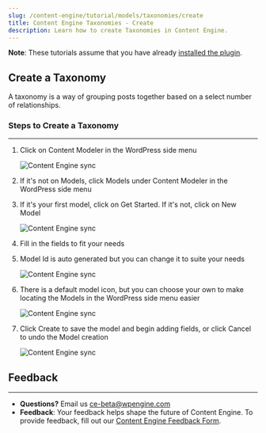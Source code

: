 ```yaml
---
slug: /content-engine/tutorial/models/taxonomies/create
title: Content Engine Taxonomies - Create
description: Learn how to create Taxonomies in Content Engine.
---
```


**Note**: These tutorials assume that you have already [installed the plugin](../../introduction.mdx).

## Create a Taxonomy

A taxonomy is a way of grouping posts together based on a select number of relationships.

### Steps to Create a Taxonomy
---

1. Click on Content Modeler in the WordPress side menu

    ![Content Engine sync](../../images/acm-sidebar.png)

1. If it's not on Models, click Models under Content Modeler in the WordPress side menu

1. If it's your first model, click on Get Started. If it's not, click on New Model

    ![Content Engine sync](../../images/Screen_Shot_2021-09-01_at_12.01.53_PM.png)

1. Fill in the fields to fit your needs

1. Model Id is auto generated but you can change it to suite your needs

    ![Content Engine sync](../../images/Screen_Shot_2021-09-01_at_12.02.39_PM.png)

1. There is a default model icon, but you can choose your own to make locating the Models in the WordPress side menu easier

    ![Content Engine sync](../../images/Screen_Shot_2021-09-01_at_12.02.52_PM.png)

1. Click Create to save the model and begin adding fields, or click Cancel to undo the Model creation

    ![Content Engine sync](../../images/Screen_Shot_2021-09-01_at_12.03.03_PM.png)

## Feedback
---
- **Questions?** Email us ce-beta@wpengine.com
- **Feedback**: Your feedback helps shape the future of Content Engine. To provide feedback, fill out our [Content Engine Feedback Form](https://docs.google.com/forms/d/e/1FAIpQLSecvuZ_EMiTIOlTSwcW1JnPQcFbAcCOwGlhURkzBI8Ps9vFzA/viewform).
